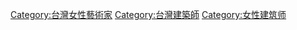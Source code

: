 [[Category:台灣女性藝術家|Category:台灣女性藝術家]]
[[Category:台灣建築師|Category:台灣建築師]]
[[Category:女性建筑师|Category:女性建筑师]]